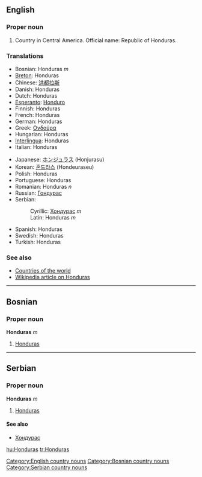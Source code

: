 ==English==
===Proper noun===
# Country in Central America. Official name: Republic of Honduras.
===Translations===
{{top}}
*Bosnian: Honduras ''m''
*[[Breton]]: Honduras
*Chinese: [[洪都拉斯]]
*Danish: Honduras
*Dutch: Honduras
*[[Esperanto]]: [[Honduro]]
*Finnish: Honduras
*French: Honduras
*German: Honduras
*Greek: [[Ονδούρα]]
*Hungarian: Honduras
*[[Interlingua]]: Honduras
*Italian: Honduras
{{mid}}
*Japanese: [[ホンジュラス]] (Honjurasu)
*Korean: [[혼드라스]] (Hondeuraseu)
*Polish: Honduras
*Portuguese: Honduras
*Romanian: Honduras ''n''
*Russian: [[Гондурас]]
*Serbian:
*:Cyrillic: [[Хондурас]] ''m''
*:Latin: Honduras ''m''
*Spanish: Honduras
*Swedish: Honduras
*Turkish: Honduras
{{bottom}}

===See also===
*[[Countries of the world]]
*[[w:Honduras|Wikipedia article on Honduras]]
[[Category:English country nouns]]
----
==Bosnian==
===Proper noun===
'''Honduras''' ''m''
#[[Honduras]]
[[Category:Bosnian country nouns]]
----

==Serbian==
===Proper noun===
'''Honduras''' ''m''
#[[Honduras]]
====See also====
*[[Хондурас]]
[[Category:Serbian country nouns]]

[[hu:Honduras]]
[[tr:Honduras]]